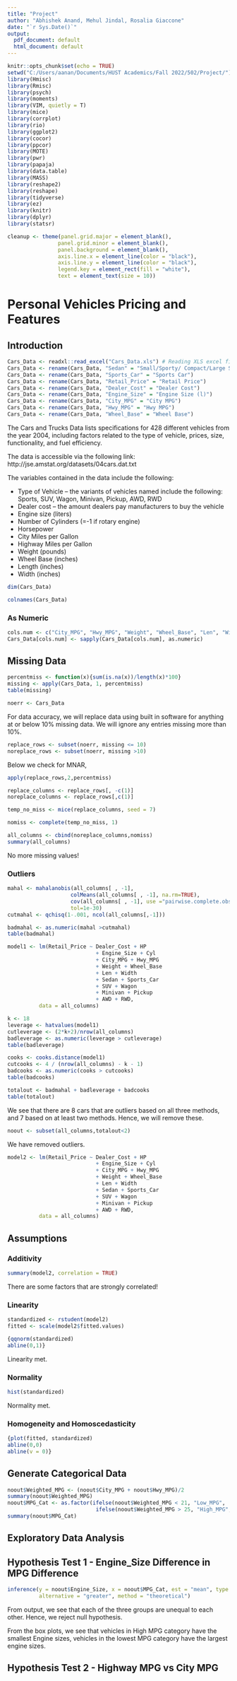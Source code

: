 ```yaml
---
title: "Project"
author: "Abhishek Anand, Mehul Jindal, Rosalia Giaccone"
date: "`r Sys.Date()`"
output:
  pdf_document: default
  html_document: default
---
```


```r
knitr::opts_chunk$set(echo = TRUE)
setwd("C:/Users/aanan/Documents/HUST Academics/Fall 2022/502/Project/") # change this to the folder that has your project files
library(Hmisc)
library(Rmisc)
library(psych)
library(moments)
library(VIM, quietly = T)
library(mice)
library(corrplot)
library(rio)
library(ggplot2)
library(cocor)
library(ppcor)
library(MOTE)
library(pwr)
library(papaja)
library(data.table)
library(MASS)
library(reshape2)
library(reshape)
library(tidyverse)
library(ez)
library(knitr)
library(dplyr)
library(statsr)
```


```r
cleanup <- theme(panel.grid.major = element_blank(), 
                panel.grid.minor = element_blank(), 
                panel.background = element_blank(), 
                axis.line.x = element_line(color = "black"),
                axis.line.y = element_line(color = "black"),
                legend.key = element_rect(fill = "white"),
                text = element_text(size = 10))
```


# Personal Vehicles Pricing and Features

## Introduction

```r
Cars_Data <- readxl::read_excel("Cars_Data.xls") # Reading XLS excel file
Cars_Data <- rename(Cars_Data, "Sedan" = "Small/Sporty/ Compact/Large Sedan")
Cars_Data <- rename(Cars_Data, "Sports_Car" = "Sports Car")
Cars_Data <- rename(Cars_Data, "Retail_Price" = "Retail Price")
Cars_Data <- rename(Cars_Data, "Dealer_Cost" = "Dealer Cost")
Cars_Data <- rename(Cars_Data, "Engine_Size" = "Engine Size (l)")
Cars_Data <- rename(Cars_Data, "City_MPG" = "City MPG")
Cars_Data <- rename(Cars_Data, "Hwy_MPG" = "Hwy MPG")
Cars_Data <- rename(Cars_Data, "Wheel_Base" = "Wheel Base")
```

The Cars and Trucks Data lists specifications for 428 different vehicles from the year 2004, including factors related to the type of vehicle, prices, size, functionality, and fuel efficiency.

The data is accessible via the following link: http://jse.amstat.org/datasets/04cars.dat.txt

The variables contained in the data include the following:

- Type of Vehicle – the variants of vehicles named include the following: Sports, SUV, Wagon, Minivan, Pickup, AWD, RWD
- Dealer cost – the amount dealers pay manufacturers to buy the vehicle
- Engine size (liters)
- Number of Cylinders (=-1 if rotary engine)
- Horsepower
- City Miles per Gallon
- Highway Miles per Gallon
- Weight (pounds)
- Wheel Base (inches)
- Length (inches)
- Width (inches)


```r
dim(Cars_Data)
```


```r
colnames(Cars_Data)
```

### As Numeric

```r
cols.num <- c("City_MPG", "Hwy_MPG", "Weight", "Wheel_Base", "Len", "Width")
Cars_Data[cols.num] <- sapply(Cars_Data[cols.num], as.numeric)
```

## Missing Data

```r
percentmiss <- function(x){sum(is.na(x))/length(x)*100}
missing <- apply(Cars_Data, 1, percentmiss)
table(missing)
```

```r
noerr <- Cars_Data
```

For data accuracy, we will replace data using built in software for anything at or below 10% missing data. We will ignore any entries missing more than 10%.

```r
replace_rows <- subset(noerr, missing <= 10)
noreplace_rows <- subset(noerr, missing >10)
```

Below we check for MNAR,

```r
apply(replace_rows,2,percentmiss)
```

```r
replace_columns <- replace_rows[, -c(1)]
noreplace_columns <- replace_rows[,c(1)]
```

```r
temp_no_miss <- mice(replace_columns, seed = 7)

nomiss <- complete(temp_no_miss, 1)

all_columns <- cbind(noreplace_columns,nomiss)
summary(all_columns)
```

No more missing values!

### Outliers

```r
mahal <- mahalanobis(all_columns[ , -1],
                    colMeans(all_columns[ , -1], na.rm=TRUE),
                    cov(all_columns[ , -1], use ="pairwise.complete.obs"),
                    tol=1e-30)
cutmahal <- qchisq(1-.001, ncol(all_columns[,-1]))

badmahal <- as.numeric(mahal >cutmahal)
table(badmahal)
```

```r
model1 <- lm(Retail_Price ~ Dealer_Cost + HP
                            + Engine_Size + Cyl
                            + City_MPG + Hwy_MPG 
                            + Weight + Wheel_Base
                            + Len + Width
                            + Sedan + Sports_Car
                            + SUV + Wagon
                            + Minivan + Pickup
                            + AWD + RWD,
          data = all_columns)
```

```r
k <- 18
leverage <- hatvalues(model1)
cutleverage <- (2*k+2)/nrow(all_columns)
badleverage <- as.numeric(leverage > cutleverage)
table(badleverage)
```

```r
cooks <- cooks.distance(model1)
cutcooks <- 4 / (nrow(all_columns) - k - 1)
badcooks <- as.numeric(cooks > cutcooks)
table(badcooks)
```

```r
totalout <- badmahal + badleverage + badcooks
table(totalout)
```

We see that there are 8 cars that are outliers based on all three methods, and 7 based on at least two methods. Hence, we will remove these.

```r
noout <- subset(all_columns,totalout<2)
```

We have removed outliers.

```r
model2 <- lm(Retail_Price ~ Dealer_Cost + HP
                            + Engine_Size + Cyl
                            + City_MPG + Hwy_MPG 
                            + Weight + Wheel_Base
                            + Len + Width
                            + Sedan + Sports_Car
                            + SUV + Wagon
                            + Minivan + Pickup
                            + AWD + RWD,
          data = all_columns)
```

## Assumptions

### Additivity

```r
summary(model2, correlation = TRUE)
```

There are some factors that are strongly correlated!

### Linearity

```r
standardized <- rstudent(model2)
fitted <- scale(model2$fitted.values)
```

```r
{qqnorm(standardized)
abline(0,1)}
```

Linearity met.

### Normality

```r
hist(standardized)
```

Normality met.

### Homogeneity and Homoscedasticity

```r
{plot(fitted, standardized)
abline(0,0)
abline(v = 0)}
```

## Generate Categorical Data

```r
noout$Weighted_MPG <- (noout$City_MPG + noout$Hwy_MPG)/2
summary(noout$Weighted_MPG)
noout$MPG_Cat <- as.factor(ifelse(noout$Weighted_MPG < 21, "Low_MPG",
                            ifelse(noout$Weighted_MPG > 25, "High_MPG","Medium_MPG")))
summary(noout$MPG_Cat)
```

## Exploratory Data Analysis

## Hypothesis Test 1 - Engine_Size Difference in MPG Difference

```r
inference(y = noout$Engine_Size, x = noout$MPG_Cat, est = "mean", type = "ht", null = 0, 
          alternative = "greater", method = "theoretical")
```

From output, we see that each of the three groups are unequal to each other. Hence, we reject null hypothesis.

From the box plots, we see that vehicles in High MPG category have the smallest Engine sizes, vehicles in the lowest MPG category have the largest engine sizes.

## Hypothesis Test 2 - Highway MPG vs City MPG

```r

```

